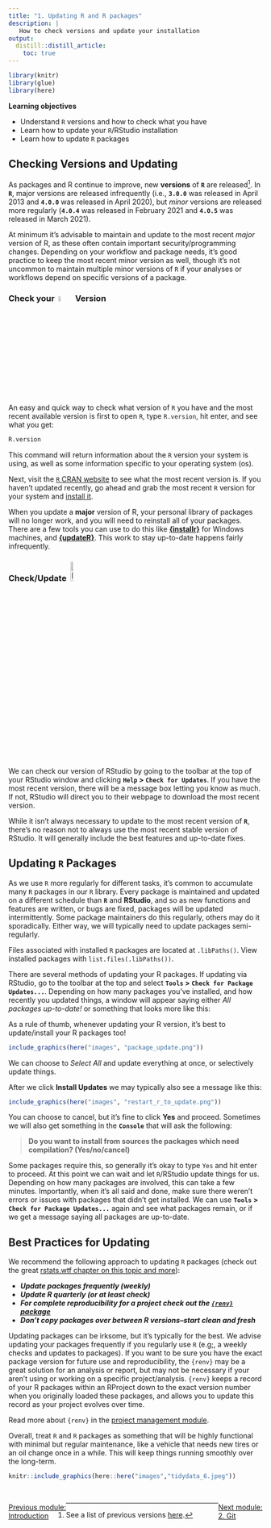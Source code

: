 ```yaml
---
title: "1. Updating R and R packages"
description: | 
   How to check versions and update your installation
output: 
  distill::distill_article:
    toc: true
---
```


```r

library(knitr)
library(glue)
library(here)

```

::: {.obj}
**Learning objectives**

- Understand `R` versions and how to check what you have
- Learn how to update your `R`/RStudio installation
- Learn how to update `R` packages
:::


## Checking Versions and Updating

As packages and R continue to improve, new **versions** of **`R`** are released^[See a list of previous versions [here](https://cran.r-project.org/bin/windows/base/old/).]. In **`R`**, major versions are released infrequently (i.e., **`3.0.0`** was released in April 2013 and **`4.0.0`** was released in April 2020), but *minor* versions are released more regularly (**`4.0.4`** was released in February 2021 and **`4.0.5`** was released in March 2021). 

At minimum it's advisable to maintain and update to the most recent *major* version of R, as these often contain important security/programming changes. Depending on your workflow and package needs, it's good practice to keep the most recent minor version as well, though it's not uncommon to maintain multiple minor versions of `R` if your analyses or workflows depend on specific versions of a package.

### Check your &nbsp;<img src="https://cran.r-project.org/Rlogo.svg" alt="R" width="5%">&nbsp; Version

An easy and quick way to check what version of `R` you have and the most recent available version is first to open `R`, type `R.version`, hit enter, and see what you get:

```r

R.version

```

This command will return information about the `R` version your system is using, as well as some information specific to your operating system (os). 

Next, visit the [`R` CRAN website](https://cran.r-project.org/) to see what the most recent version is. If you haven't updated recently, go ahead and grab the most recent `R` version for your system and [install it](https://r4wrds.com/intro/m_install_R.html#step-1.-install).

<aside>

When you update a **major** version of R, your personal library of packages will no longer work, and you will need to reinstall all of your packages. There are a few tools you can use to do this like **[{installr}](https://cran.r-project.org/web/packages/installr/)** for Windows machines, and **[{updateR}](https://github.com/AndreaCirilloAC/updateR)**. This work to stay up-to-date happens fairly infrequently.

</aside>

### Check/Update &nbsp;<img src="https://d33wubrfki0l68.cloudfront.net/62bcc8535a06077094ca3c29c383e37ad7334311/a263f/assets/img/logo.svg" alt="RStudio" width="10%">

We can check our version of RStudio by going to the toolbar at the top of your RStudio window and clicking **`Help` > `Check for Updates`**. If you have the most recent version, there will be a message box letting you know as much. If not, RStudio will direct you to their webpage to download the most recent version.

<aside>

While it isn't always necessary to update to the most recent version of **`R`**, there's no reason not to always use the most recent stable version of RStudio. It will generally include the best features and up-to-date fixes.

</aside>

## Updating `R` Packages

As we use `R` more regularly for different tasks, it's common to accumulate many `R` packages in our `R` library. Every package is maintained and updated on a different schedule than **`R`** and **RStudio**, and so as new functions and features are written, or bugs are fixed, packages will be updated intermittently. Some package maintainers do this regularly, others may do it sporadically. Either way, we will typically need to update packages semi-regularly. 

<aside>

Files associated with installed `R` packages are located at `.libPaths()`. View installed packages with `list.files(.libPaths())`.  

</aside>

There are several methods of updating your R packages. If updating via RStudio, go to the toolbar at the top and select **`Tools` > `Check for Package Updates...`**. Depending on how many packages you've installed, and how recently you updated things, a window will appear saying either *All packages up-to-date!* or something that looks more like this:

<aside>

As a rule of thumb, whenever updating your R version, it's best to update/install your R packages too! 

</aside>

```r

include_graphics(here("images", "package_update.png"))

```

We can choose to *Select All* and update everything at once, or selectively update things. 

After we click **Install Updates** we may typically also see a message like this:

```r

include_graphics(here("images", "restart_r_to_update.png"))

```

You can choose to cancel, but it's fine to click **Yes** and proceed. Sometimes we will also get something in the **`Console`** that will ask the following:

> **Do you want to install from sources the packages which need compilation? (Yes/no/cancel)**

Some packages require this, so generally it's okay to type `Yes` and hit enter to proceed. At this point we can wait and let `R`/RStudio update things for us. Depending on how many packages are involved, this can take a few minutes. Importantly, when it's all said and done, make sure there weren't errors or issues with packages that didn't get installed. We can use **`Tools` > `Check for Package Updates...`** again and see what packages remain, or if we get a message saying all packages are up-to-date.

## Best Practices for Updating

We recommend the following approach to updating `R` packages (check out the great [rstats.wtf chapter on this topic and more](https://rstats.wtf/maintaining-r.html)):

 - ***Update packages frequently (weekly)***
 - ***Update R quarterly (or at least check)***
 - ***For complete reproducibility for a project check out the [`{renv}` package](https://rstudio.github.io/renv/articles/renv.html)***
 - ***Don't copy packages over between R versions--start clean and fresh***

Updating packages can be irksome, but it's typically for the best. We advise updating your packages frequently if you regularly use `R` (e.g;, a weekly checks and updates to packages). If you want to be sure you have the exact package version for future use and reproducibility, the `{renv}` may be a great solution for an analysis or report, but may not be necessary if your aren't using or working on a specific project/analysis. `{renv}` keeps a record of your R packages within an RProject down to the exact version number when you originally loaded these packages, and allows you to update this record as your project evolves over time. 

<aside>

Read more about `{renv}` in the [project management module](m_project_management.html#renv).

</aside>

Overall, treat `R` and `R` packages as something that will be highly functional with minimal but regular maintenance, like a vehicle that needs new tires or an oil change once in a while. This will keep things running smoothly over the long-term.


```r

knitr::include_graphics(here::here("images","tidydata_6.jpeg"))

```

<br> 

<link rel="stylesheet" href="https://maxcdn.bootstrapcdn.com/bootstrap/4.0.0/css/bootstrap.min.css" integrity="sha384-Gn5384xqQ1aoWXA+058RXPxPg6fy4IWvTNh0E263XmFcJlSAwiGgFAW/dAiS6JXm" crossorigin="anonymous">

<a href="index.html" class="btn btn-secondary" style="float: left">Previous module:<br> Introduction</a> <a href="m_git.html" class="btn btn-secondary" style="float: right;">Next module:<br> 2. Git</a>
